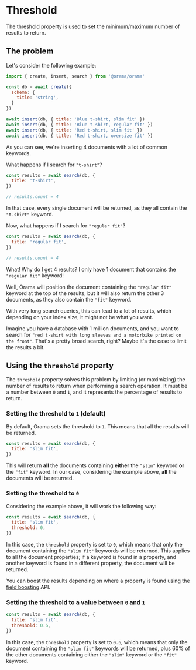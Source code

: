 # Threshold

The threshold property is used to set the minimum/maximum number of results to return.

## The problem

Let's consider the following example:

```javascript
import { create, insert, search } from '@orama/orama'

const db = await create({
  schema: {
    title: 'string',
  }
})

await insert(db, { title: 'Blue t-shirt, slim fit' })
await insert(db, { title: 'Blue t-shirt, regular fit' })
await insert(db, { title: 'Red t-shirt, slim fit' })
await insert(db, { title: 'Red t-shirt, oversize fit' })
```

As you can see, we're inserting 4 documents with a lot of common keywords.

What happens if I search for `"t-shirt"`?

```javascript
const results = await search(db, {
  title: 't-shirt',
})

// results.count = 4
```

In that case, every single document will be returned, as they all contain the `"t-shirt"` keyword.

Now, what happens if I search for `"regular fit"`?

```javascript
const results = await search(db, {
  title: 'regular fit',
})

// results.count = 4
```

What! Why do I get 4 results? I only have 1 document that contains the `"regular fit"` keyword!

Well, Orama will position the document containing the `"regular fit"` keyword at the top of the results, but it will also return the other 3 documents, as they also contain the `"fit"` keyword.

With very long search queries, this can lead to a lot of results, which depending on your index size, it might not be what you want.

Imagine you have a database with 1 million documents, and you want to search for `"red t-shirt with long sleeves and a motorbike printed on the front"`. That's a pretty broad search, right? Maybe it's the case to limit the results a bit.

## Using the `threshold` property

The `threshold` property solves this problem by limiting (or maximizing) the number of results to return when performing a search operation.
It must be a number between `0` and `1`, and it represents the percentage of results to return.

### Setting the threshold to `1` (default)
By default, Orama sets the threshold to `1`. This means that all the results will be returned.

```javascript
const results = await search(db, {
  title: 'slim fit',
})
```

This will return **all** the documents containing **either** the `"slim"` keyword **or** the `"fit"` keyword. In our case, considering the example above, **all** the documents will be returned.

### Setting the threshold to `0`
Considering the example above, it will work the following way:

```javascript
const results = await search(db, {
  title: 'slim fit',
  threshold: 0,
})
```

In this case, the `threshold` property is set to `0`, which means that only the document containing the `"slim fit"` keywords will be returned.
This applies to all the document properties; if a keyword is found in a property, and another keyword is found in a different property, the document will be returned.

You can boost the results depending on where a property is found using the [field boosting](/usage/search/fields-boosting) API.

### Setting the threshold to a value between `0` and `1`

```javascript
const results = await search(db, {
  title: 'slim fit',
  threshold: 0.6,
})
```

In this case, the `threshold` property is set to `0.6`, which means that only the document containing the `"slim fit"` keywords will be returned, plus 60% of the other documents containing either the `"slim"` keyword or the `"fit"` keyword.
